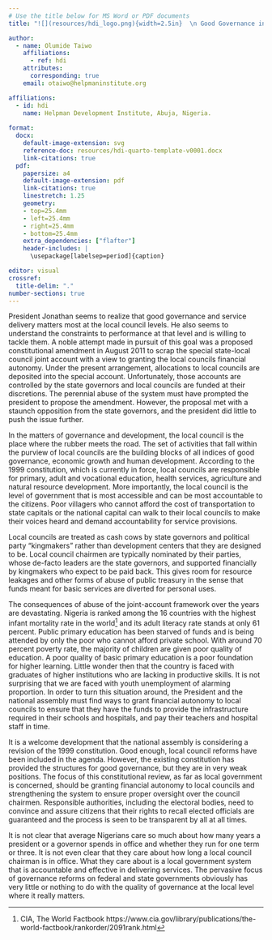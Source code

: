 ```yaml
---
# Use the title below for MS Word or PDF documents
title: "![](resources/hdi_logo.png){width=2.5in}  \n Good Governance in Nigeria Must Begin at the Local Council, Not From Abuja"

author:
  - name: Olumide Taiwo
    affiliations:
      - ref: hdi
    attributes:
      corresponding: true
    email: otaiwo@helpmaninstitute.org

affiliations:
  - id: hdi
    name: Helpman Development Institute, Abuja, Nigeria.
   
format:
  docx:
    default-image-extension: svg
    reference-doc: resources/hdi-quarto-template-v0001.docx
    link-citations: true
  pdf:
    papersize: a4
    default-image-extension: pdf
    link-citations: true
    linestretch: 1.25
    geometry:
    - top=25.4mm
    - left=25.4mm
    - right=25.4mm
    - bottom=25.4mm
    extra_dependencies: ["flafter"]
    header-includes: |
      \usepackage[labelsep=period]{caption}

editor: visual
crossref:
  title-delim: "."
number-sections: true
---
```


President Jonathan seems to realize that good governance and service delivery matters most at the local council levels. He also seems to understand the constraints to performance at that level and is willing to tackle them. A noble attempt made in pursuit of this goal was a proposed constitutional amendment in August 2011 to scrap the special state-local council joint account with a view to granting the local councils financial autonomy. Under the present arrangement, allocations to local councils are deposited into the special account. Unfortunately, those accounts are controlled by the state governors and local councils are funded at their discretions. The perennial abuse of the system must have prompted the president to propose the amendment. However, the proposal met with a staunch opposition from the state governors, and the president did little to push the issue further.

In the matters of governance and development, the local council is the place where the rubber meets the road. The set of activities that fall within the purview of local councils are the building blocks of all indices of good governance, economic growth and human development. According to the 1999 constitution, which is currently in force, local councils are responsible for primary, adult and vocational education, health services, agriculture and natural resource development. More importantly, the local council is the level of government that is most accessible and can be most accountable to the citizens. Poor villagers who cannot afford the cost of transportation to state capitals or the national capital can walk to their local councils to make their voices heard and demand accountability for service provisions.

Local councils are treated as cash cows by state governors and political party "kingmakers" rather than development centers that they are designed to be. Local council chairmen are typically nominated by their parties, whose de-facto leaders are the state governors, and supported financially by kingmakers who expect to be paid back. This gives room for resource leakages and other forms of abuse of public treasury in the sense that funds meant for basic services are diverted for personal uses.

The consequences of abuse of the joint-account framework over the years are devastating. Nigeria is ranked among the 16 countries with the highest infant mortality rate in the world[^1] and its adult literacy rate stands at only 61 percent. Public primary education has been starved of funds and is being attended by only the poor who cannot afford private school. With around 70 percent poverty rate, the majority of children are given poor quality of education. A poor quality of basic primary education is a poor foundation for higher learning. Little wonder then that the country is faced with graduates of higher institutions who are lacking in productive skills. It is not surprising that we are faced with youth unemployment of alarming proportion. In order to turn this situation around, the President and the national assembly must find ways to grant financial autonomy to local councils to ensure that they have the funds to provide the infrastructure required in their schools and hospitals, and pay their teachers and hospital staff in time.

[^1]: CIA, The World Factbook https://www.cia.gov/library/publications/the-world-factbook/rankorder/2091rank.html

It is a welcome development that the national assembly is considering a revision of the 1999 constitution. Good enough, local council reforms have been included in the agenda. However, the existing constitution has provided the structures for good governance, but they are in very weak positions. The focus of this constitutional review, as far as local government is concerned, should be granting financial autonomy to local councils and strengthening the system to ensure proper oversight over the council chairmen. Responsible authorities, including the electoral bodies, need to convince and assure citizens that their rights to recall elected officials are guaranteed and the process is seen to be transparent by all at all times.

It is not clear that average Nigerians care so much about how many years a president or a governor spends in office and whether they run for one term or three. It is not even clear that they care about how long a local council chairman is in office. What they care about is a local government system that is accountable and effective in delivering services. The pervasive focus of governance reforms on federal and state governments obviously has very little or nothing to do with the quality of governance at the local level where it really matters.
